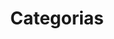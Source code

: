---
title: "Categorias"
description: "Categorias de notícias publicados no O Abrangente."
blocks:
  - name: "HEADER"
    title: "Lista de Categorias"
---